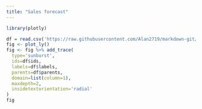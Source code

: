 ```yaml
---
title: "Sales forecast"
---
```


```r
library(plotly)
```

```r
df = read.csv('https://raw.githubusercontent.com/Alan2719/markdown-git/master/coffee-flavors.csv')
fig <- plot_ly()
fig <- fig %>% add_trace(
  type='sunburst',
  ids=df$ids,
  labels=df$labels,
  parents=df$parents,
  domain=list(column=1),
  maxdepth=2,
  insidetextorientation='radial'
)
fig
```
